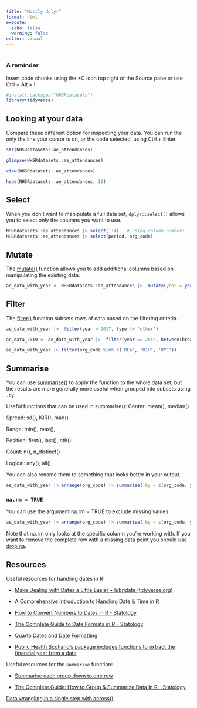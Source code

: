 ```yaml
---
title: "Mostly dplyr"
format: html
execute: 
  echo: false
  warning: false
editor: visual
---
```

#

### A reminder
Insert code chunks using the +C icon top right of the Source pane or use Ctrl + Alt + I

```r
#install.packages("NHSRdatasets")
library(tidyverse)

```

## Looking at your data

Compare these different option for inspecting your data. You can run the only the line your cursor is on, or the code selected, using Ctrl + Enter.

```r
str(NHSRdatasets::ae_attendances)

glimpse(NHSRdatasets::ae_attendances)

view(NHSRdatasets::ae_attendances)

head(NHSRdatasets::ae_attendances, 10)

```


## Select

When you don't want to manipulate a full data set, `dplyr::select()` allows you to select only the columns you want to use.

```r
NHSRdatasets::ae_attendances |> select(1:4)   # using column numbers
NHSRdatasets::ae_attendances |> select(period, org_code)
```

## Mutate

The [mutate()](https://dplyr.tidyverse.org/reference/mutate.html) function allows you to add additional columns based on manipulating the existing data.

```r
ae_data_with_year <- NHSRdatasets::ae_attendances |>  mutate(year = year(period))
```

## Filter

The [filter()](https://dplyr.tidyverse.org/reference/filter.html) function subsets rows of data based on the filtering criteria.

```r
ae_data_with_year |>  filter(year > 2017, type != 'other')

ae_data_2019 <- ae_data_with_year |>  filter(year == 2019, between(breaches, 10, 100))

ae_data_with_year |> filter(org_code %in% c('RF4', 'R1H', 'RYC'))
```

## Summarise

You can use [summarise()](https://dplyr.tidyverse.org/reference/summarise.html) to apply the function to the whole data set, but the results are more generally more useful when grouped into subsets using `.by`.

Useful functions that can be used in summarise(): Center: mean(), median()

Spread: sd(), IQR(), mad()

Range: min(), max(),

Position: first(), last(), nth(),

Count: n(), n_distinct()

Logical: any(), all()

You can also rename them to something that looks better in your output.

```r
ae_data_with_year |> arrange(org_code) |> summarise(.by = c(org_code, year), max(attendances), "lowest attendance" = min(attendances))
```

### `na.rm = TRUE`

You can use the argument na.rm = TRUE to exclude missing values.

```r
ae_data_with_year |> arrange(org_code) |> summarise(.by = c(org_code, year), max(attendances, na.rm = TRUE), "lowest attendance" = min(attendances, na.rm = TRUE))
```

Note that na.rm only looks at the specific column you're working with. If you want to remove the complete row with a missing data point you should use [drop.na](https://www.statology.org/drop_na-in-r/).

## Resources

Useful resources for handling dates in R:

-   [Make Dealing with Dates a Little Easier • lubridate (tidyverse.org)](https://lubridate.tidyverse.org/)

-   [A Comprehensive Introduction to Handling Date & Time in R](https://www.r-bloggers.com/2020/04/a-comprehensive-introduction-to-handling-date-time-in-r/)

-   [How to Convert Numbers to Dates in R - Statology](https://www.statology.org/convert-number-to-date-in-r/)

-   [The Complete Guide to Date Formats in R - Statology](https://www.statology.org/r-date-format/)

-   [Quarto Dates and Date Formatting](https://quarto.org/docs/reference/dates.html)

-   [Public Health Scotland's package includes functions to extract the financial year from a date](https://github.com/Public-Health-Scotland/phsmethods)

Useful resources for the `summarise` function:

-   [Summarise each group down to one row](https://dplyr.tidyverse.org/reference/summarise.html)

-   [The Complete Guide: How to Group & Summarize Data in R - Statology](https://www.statology.org/group-summarize-data-r/#:~:text=The%20basic%20syntax%20that%20we%E2%80%99ll%20use%20to%20group,functions%20summarize%20%28%29%20and%20summarise%20%28%29%20are%20equivalent.)

[Data wrangling in a single step with across()](https://www.youtube.com/watch?v=sVIJk8f3DwM)
